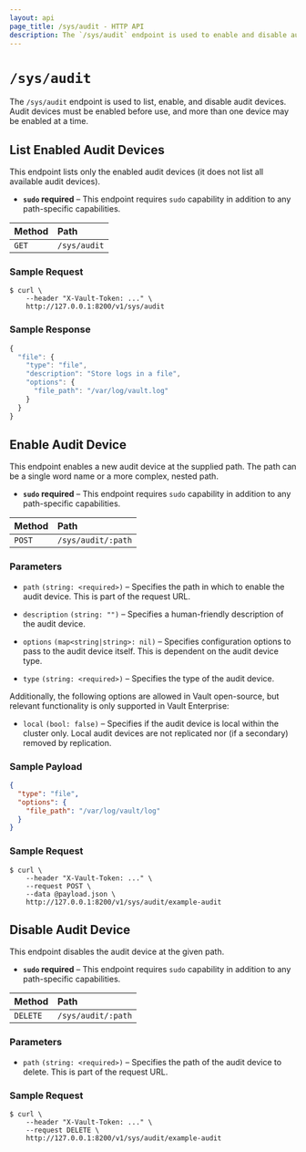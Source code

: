 ```yaml
---
layout: api
page_title: /sys/audit - HTTP API
description: The `/sys/audit` endpoint is used to enable and disable audit devices.
---
```


# `/sys/audit`

The `/sys/audit` endpoint is used to list, enable, and disable audit devices.
Audit devices must be enabled before use, and more than one device may be
enabled at a time.

## List Enabled Audit Devices

This endpoint lists only the enabled audit devices (it does not list all
available audit devices).

- **`sudo` required** – This endpoint requires `sudo` capability in addition to
  any path-specific capabilities.

| Method | Path         |
| :----- | :----------- |
| `GET`  | `/sys/audit` |

### Sample Request

```shell-session
$ curl \
    --header "X-Vault-Token: ..." \
    http://127.0.0.1:8200/v1/sys/audit
```

### Sample Response

```javascript
{
  "file": {
    "type": "file",
    "description": "Store logs in a file",
    "options": {
      "file_path": "/var/log/vault.log"
    }
  }
}
```

## Enable Audit Device

This endpoint enables a new audit device at the supplied path. The path can be a
single word name or a more complex, nested path.

- **`sudo` required** – This endpoint requires `sudo` capability in addition to
  any path-specific capabilities.

| Method | Path               |
| :----- | :----------------- |
| `POST` | `/sys/audit/:path` |

### Parameters

- `path` `(string: <required>)` – Specifies the path in which to enable the audit
  device. This is part of the request URL.

- `description` `(string: "")` – Specifies a human-friendly description of the
  audit device.

- `options` `(map<string|string>: nil)` – Specifies configuration options to
  pass to the audit device itself. This is dependent on the audit device type.

- `type` `(string: <required>)` – Specifies the type of the audit device.

Additionally, the following options are allowed in Vault open-source, but
relevant functionality is only supported in Vault Enterprise:

- `local` `(bool: false)` – Specifies if the audit device is local within the cluster only. Local
  audit devices are not replicated nor (if a secondary) removed by replication.

### Sample Payload

```json
{
  "type": "file",
  "options": {
    "file_path": "/var/log/vault/log"
  }
}
```

### Sample Request

```shell-session
$ curl \
    --header "X-Vault-Token: ..." \
    --request POST \
    --data @payload.json \
    http://127.0.0.1:8200/v1/sys/audit/example-audit
```

## Disable Audit Device

This endpoint disables the audit device at the given path.

- **`sudo` required** – This endpoint requires `sudo` capability in addition to
  any path-specific capabilities.

| Method   | Path               |
| :------- | :----------------- |
| `DELETE` | `/sys/audit/:path` |

### Parameters

- `path` `(string: <required>)` – Specifies the path of the audit device to
  delete. This is part of the request URL.

### Sample Request

```shell-session
$ curl \
    --header "X-Vault-Token: ..." \
    --request DELETE \
    http://127.0.0.1:8200/v1/sys/audit/example-audit
```
